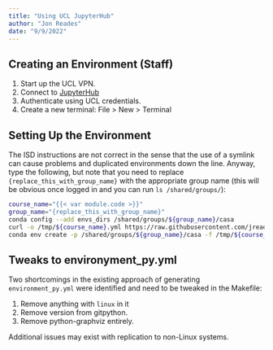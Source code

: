 ```yaml
---
title: "Using UCL JupyterHub"
author: "Jon Reades"
date: "9/9/2022"
---
```


## Creating an Environment (Staff)

1. Start up the UCL VPN.
2. Connect to [JupyterHub](https://jupyter.data-science.rc.ucl.ac.uk/)
3. Authenticate using UCL credentials.
4. Create a new terminal: File > New > Terminal

## Setting Up the Environment

The ISD instructions are not correct in the sense that the use of a symlink can cause problems and duplicated environments down the line. Anyway, type the following, but note that you need to replace `{replace_this_with_group_name}` with the appropriate group name (this will be obvious once logged in and you can run `ls /shared/groups/`):

```bash
course_name="{{< var module.code >}}"
group_name="{replace_this_with_group_name}"
conda config --add envs_dirs /shared/groups/${group_name}/casa
curl -o /tmp/${course_name}.yml https://raw.githubusercontent.com/jreades/sds_env/master/conda/environment_py.yml
conda env create -p /shared/groups/${group_name}/casa -f /tmp/${course_name}.yml
```

## Tweaks to environyment_py.yml

Two shortcomings in the existing approach of generating `environment_py.yml` were identified and need to be tweaked in the Makefile:

1. Remove anything with `linux` in it 
2. Remove version from gitpython.
3. Remove python-graphviz entirely.

Additional issues may exist with replication to non-Linux systems.
